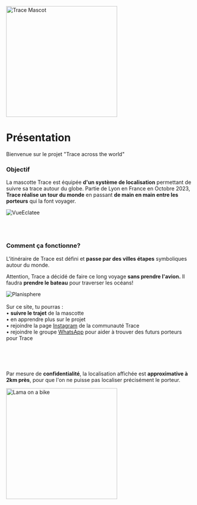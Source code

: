 
 
<div style={{ width: '100%', margin: '0 auto', textAlign: 'center' }}>
 <div style={{ display: "flex", justifyContent: "center" }}>
  <img src="/img/Mascotte/Resize/tracefullbodydetoure.svg" alt="Trace Mascot" width="300" height="300"/>
</div>

# Présentation


Bienvenue sur le projet "Trace across the world"

### Objectif

La mascotte Trace est équipée **d'un système de localisation** permettant de suivre sa trace autour du globe. Partie de Lyon en France en Octobre 2023, **Trace réalise un tour du monde** en passant **de main en main entre les porteurs** qui la font voyager.

<div style={{ width:'100%',height:'auto'}}>
  <img src="/img/Mascotte/Resize/Trace_Eclatee.png" alt="VueEclatee" loading="lazy"  />
</div>

<br/><br/>

### Comment ça fonctionne?

L'itinéraire de Trace est défini et **passe par des villes étapes** symboliques autour du monde.

Attention, Trace a décidé de faire ce long voyage **sans prendre l'avion.** Il faudra **prendre le bateau** pour traverser les océans!

<div style={{ width:'100%',height:'auto'}}>
  <img src="/img/Mascotte/Resize/planisphere.svg" alt="Planisphere" loading="lazy"  />
</div>
<br/>
Sur ce site, tu pourras :
<br/>• <strong>suivre le trajet</strong> de la mascotte
<br/>• en apprendre plus sur le projet
<br/>• rejoindre la page <a href="https://www.instagram.com/traceacrosstheworld/" target="_blank" rel="noopener noreferrer">Instagram</a> de la communauté Trace
<br/>• rejoindre le groupe <a href="https://chat.whatsapp.com/FKwW0q23yVk3OdKNKAxGnE" target="_blank" rel="noopener noreferrer">WhatsApp</a> pour aider à trouver des futurs porteurs pour Trace

<br/><br/><br/>

Par mesure de **confidentialité**, la localisation affichée est **approximative à 2km près**, pour que l'on ne puisse pas localiser précisément le porteur.
<br/>

<div style={{ display: "flex", justifyContent: "center" }}>
  <img src="/img/Mascotte/Resize/lama-on-a-bike.svg" alt="Lama on a bike" width="300" height="300"/>
</div>
</div>

